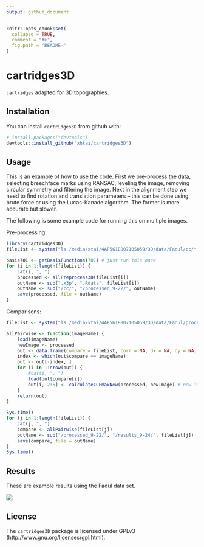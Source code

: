 ```yaml
---
output: github_document
---
```


<!-- README.md is generated from README.Rmd. Please edit that file -->

```r
knitr::opts_chunk$set(
  collapse = TRUE,
  comment = "#>",
  fig.path = "README-"
)
```

# cartridges3D

`cartridges` adapted for 3D topographies. 

## Installation

You can install `cartridges3D` from github with:

```r
# install.packages("devtools")
devtools::install_github("xhtai/cartridges3D")
```

## Usage
This is an example of how to use the code. First we pre-process the data, selecting breechface marks using RANSAC, leveling the image, removing circular symmetry and filtering the image. Next in the alignment step we need to find rotation and translation parameters -- this can be done using brute force or using the Lucas-Kanade algorithm. The former is more accurate but slower. 

The following is some example code for running this on multiple images.

Pre-processing:
```r
library(cartridges3D)
fileList <- system("ls /media/xtai/4AF561E807105059/3D/data/Fadul/cc/*.x3p", intern = TRUE)

basis701 <- getBasisFunctions(701) # just run this once
for (i in 1:length(fileList)) {
    cat(i, ", ")
    processed <- allPreprocess3D(fileList[i])
    outName <- sub(".x3p", ".Rdata", fileList[i])
    outName <- sub("/cc/", "/processed_9-22/", outName)
    save(processed, file = outName)
}
```

Comparisons:
```r
fileList <- system("ls /media/xtai/4AF561E807105059/3D/data/Fadul/processed_9-22/*.Rdata", intern = TRUE)

allPairwise <- function(imageName) {
    load(imageName)
    newImage <- processed
    out <- data.frame(compare = fileList, corr = NA, dx = NA, dy = NA, theta = NA, stringsAsFactors = FALSE)
    index <- which(out$compare == imageName)
    out <- out[-index, ]
    for (i in 1:nrow(out)) {
        #cat(i, ", ")
        load(out$compare[i])
        out[i, 2:5] <- calculateCCFmaxNew(processed, newImage) # new image gets rotated
    }
    return(out)
}

Sys.time()
for (j in 1:length(fileList)) {
    cat(j, ", ")
    compare <- allPairwise(fileList[j])
    outName <- sub("/processed_9-22/", "/results_9-24/", fileList[j])
    save(compare, file = outName)
}
Sys.time()
```

## Results
These are example results using the Fadul data set. 

![](allResults_distributionCCFmax_9-24.png)


## License
The `cartridges3D` package is licensed under GPLv3 (http://www.gnu.org/licenses/gpl.html).
